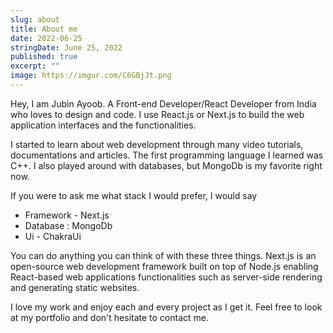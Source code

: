 ```yaml
---
slug: about
title: About me
date: 2022-06-25
stringDate: June 25, 2022
published: true
excerpt: ""
image: https://imgur.com/C6GBjJt.png
---
```


Hey, I am Jubin Ayoob. A Front-end Developer/React Developer from India who loves to design and code. I use React.js or Next.js to build the web application interfaces and the functionalities.

I started to learn about web development through many video tutorials, documentations and articles. The first programming language I learned was C++. I also played around with databases, but MongoDb is my favorite right now.

If you were to ask me what stack I would prefer, I would say

- Framework - Next.js
- Database : MongoDb
- Ui - ChakraUi

You can do anything you can think of with these three things. Next.js is an open-source web development framework built on top of Node.js enabling React-based web applications functionalities such as server-side rendering and generating static websites.

I love my work and enjoy each and every project as I get it. Feel free to look at my portfolio and don't hesitate to contact me.
